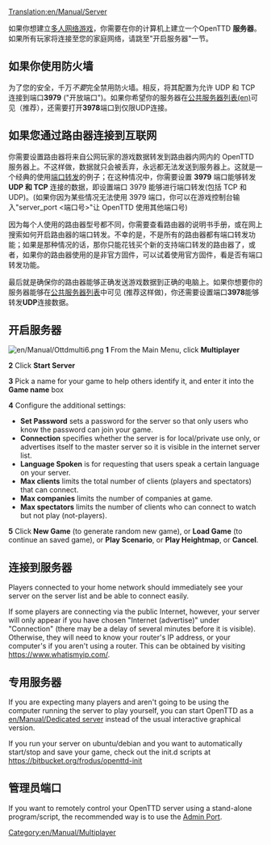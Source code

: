 [[Translation:en/Manual/Server]]

{{zh/翻译|origin=en/Manual/Server
|from=en
|to=zh
|Percentage=20
}}

如果你想建立[[zh/Manual/多人游戏|多人网络游戏]]，你需要在你的计算机上建立一个OpenTTD '''服务器'''。如果所有玩家将连接至您的家庭网络，请跳至"开启服务器"一节。
== 如果你使用防火墙 ==
为了您的安全，千万''不要''完全禁用防火墙。相反，将其配置为允许 UDP 和 TCP 连接到端口'''3979''' ("开放端口")。如果你希望你的服务器在[https://servers.openttd.org/listing 公共服务器列表(en)]可见（推荐），还需要打开'''3978'''端口到仅限UDP连接。
== 如果您通过路由器连接到互联网 ==
你需要设置路由器将来自公网玩家的游戏数据转发到路由器内网内的 OpenTTD 服务器上。不这样做，数据就只会被丢弃，永远都无法发送到服务器上。这就是一个经典的使用[https://www.wikipedia.org/wiki/Port_forwarding 端口转发]的例子；在这种情况中，你需要设置 '''3979''' 端口能够转发 '''UDP 和 TCP''' 连接的数据，即设置端口 3979 能够进行端口转发(包括 TCP 和 UDP)。(如果你因为某些情况无法使用 3979 端口，你可以在游戏控制台输入"server_port <端口号>"让 OpenTTD 使用其他端口号)

因为每个人使用的路由器型号都不同，你需要查看路由器的说明书手册，或在网上搜索如何开启路由器的端口转发。不幸的是，不是所有的路由器都有端口转发功能；如果是那种情况的话，那你只能花钱买个新的支持端口转发的路由器了，或者，如果你的路由器使用的是非官方固件，可以试着使用官方固件，看是否有端口转发功能。

最后就是确保你的路由器能够正确发送游戏数据到正确的电脑上。如果你想要你的服务器能够在[https://servers.openttd.org/listing 公共服务器列表]中可见 (推荐这样做)，你还需要设置端口'''3978'''能够转发'''UDP'''连接数据。

== 开启服务器 ==
[[File:en/Manual/Ottdmulti6.png|right]]
'''1''' From the Main Menu, click '''Multiplayer'''

'''2''' Click '''Start Server'''

'''3''' Pick a name for your game to help others identify it, and enter it into the '''Game name''' box

'''4''' Configure the additional settings:
*'''Set Password''' sets a password for the server so that only users who know the password can join your game.
*'''Connection''' specifies whether the server is for local/private use only, or advertises itself to the master server so it is visible in the internet server list.
*'''Language Spoken''' is for requesting that users speak a certain language on your server.
*'''Max clients''' limits the total number of clients (players and spectators) that can connect.
*'''Max companies''' limits the number of companies at game.
*'''Max spectators''' limits the number of clients who can connect to watch but not play (not-players).

'''5''' Click '''New Game''' (to generate random new game), or '''Load Game''' (to continue an saved game), or '''Play Scenario''', or '''Play Heightmap''', or '''Cancel'''.


==连接到服务器==
Players connected to your home network should immediately see your server on the server list and be able to connect easily.

If some players are connecting via the public Internet, however, your server will only appear if you have chosen "Internet (advertise)" under "Connection" (there may be a delay of several minutes before it is visible). Otherwise, they will need to know your router's IP address, or your computer's if you aren't using a router. This can be obtained by visiting https://www.whatismyip.com/.

==专用服务器==
If you are expecting many players and aren't going to be using the computer running the server to play yourself, you can start OpenTTD as a [[en/Manual/Dedicated server]] instead of the usual interactive graphical version.

If you run your server on ubuntu/debian and you want to automatically start/stop and save your game, check out the init.d scripts at https://bitbucket.org/frodus/openttd-init

[[Category:en/Manual/Multiplayer]]


==管理员端口==
If you want to remotely control your OpenTTD server using a stand-alone program/script, the recommended way is to use the [[en/Development/Server admin port|Admin Port]].